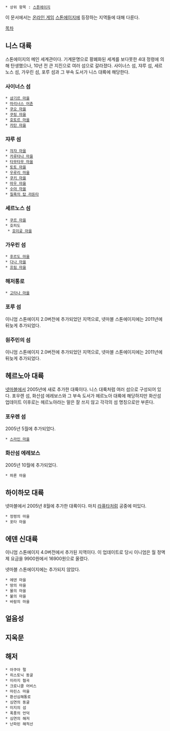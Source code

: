  * 상위 항목 : [[스톤에이지]]

이 문서에서는 [[온라인 게임]] [[스톤에이지]]에 등장하는 지역들에 대해 다룬다.

[[목차]]
== 니스 대륙 ==
스톤에이지의 메인 세계관이다. 기계문명으로 황폐화된 세계를 보다못한 4대 정령에 의해 탄생했으나, 10년 전 큰 지진으로 여러 섬으로 갈라졌다. 사이너스 섬, 쟈루 섬, 세르노스 섬, 가우린 섬, 포루 섬과 그 부속 도서가 니스 대륙에 해당한다.

=== 사이너스 섬 ===
 * [[샴기르 마을]]
 * [[마리너스 어촌]]
 * [[쿠오 마을]]
 * [[쿠링 마을]]
 * [[호토르 마을]]
 * [[카탄 마을]]

=== 쟈루 섬 ===
 * [[쟈쟈 마을]]
 * [[카루타나 마을]]
 * [[타무타무 마을]]
 * [[토토 마을]]
 * [[우루리 마을]]
 * [[쿠키 마을]]
 * [[마우 마을]]
 * [[수야 마을]]
 * [[칠흑의 탑 라돈타]]
=== 세르노스 섬 ===
 * [[쿠르 마을]]
 * 호피도
  * [[호미곶 마을]]

=== 가우린 섬 ===
 * [[후르도 마을]]
 * [[다나 마을]]
 * [[프림 마을]]

=== 해저통로 ===
 * [[고타나 마을]]

=== 포루 섬 ===
이니엄 스톤에이지 2.0버전에 추가되었던 지역으로, 넷마블 스톤에이지에는 2011년에 뒤늦게 추가되었다.

=== 원주민의 섬 ===
이니엄 스톤에이지 2.0버전에 추가되었던 지역으로, 넷마블 스톤에이지에는 2011년에 뒤늦게 추가되었다.

== 헤르노아 대륙 ==
[[넷마블]]에서 2005년에 새로 추가한 대륙이다. 니스 대륙처럼 여러 섬으로 구성되어 있다. 포우렌 섬, 화산섬 에레보스와 그 부속 도서가 헤르노아 대륙에 해당하지만 화산섬 업데이트 이후로는 헤르노아라는 말은 잘 쓰지 않고 각각의 섬 명칭으로만 부른다.

=== 포우렌 섬 ===
2005년 5월에 추가되었다.

 * [[스라인 마을]]
=== 화산섬 에레보스 ===
2005년 10월에 추가되었다.

 * 파론 마을

== 하이하모 대륙 ==
넷마블에서 2005년 8월에 추가한 대륙이다. 마치 [[라퓨타]]처럼 공중에 떠있다.

 * 정령의 마을
 * 포타 마을

== 에덴 신대륙 ==
이니엄 스톤에이지 4.0버전에서 추가된 지역이다. 이 업데이트로 당시 이니엄은 월 정액제 요금을 9900원에서 16900원으로 올렸다.

넷마블 스톤에이지에는 추가되지 않았다.

 * 에덴 마을
 * 땅의 마을
 * 물의 마을
 * 불의 마을
 * 바람의 마을

== 얼음성 ==
== 지옥문 ==
== 해저 ==
 * 아쿠아 펄
 * 히스토닉 동굴
 * 미라지 협곡
 * 크로니클 어비스
 * 마린스 마을
 * 환선심해통로
 * 심연의 동굴
 * 미지의 섬
 * 폭풍의 언덕
 * 심연의 해저
 * 난파된 해적선

